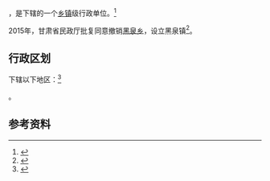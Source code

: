 {{中国乡级行政区|62/07/24/201/000}}

'''{{PAGENAMEBASE}}'''，是{{PRC admin/fullname|62/07/24/201/000|3}}下辖的一个[[乡镇|乡镇]]级行政单位。<ref>{{PRC admin/ref sgc|{{PRC admin/parent|62/07/24/201/000}}}}</ref>

2015年，甘肃省民政厅批复同意撤销[[黑泉乡|黑泉乡]]，设立黑泉镇<ref>{{Cite web |url=http://www.zhangye.gov.cn/Government/PublicInfoShow.aspx?Id=6516 |title=甘肃省民政厅关于张掖市高台县黑泉乡罗城乡撤乡改镇的批复（甘民复〔2015〕114号） |access-date=2017-09-16 |archive-url=https://web.archive.org/web/20170917033627/http://www.zhangye.gov.cn/Government/PublicInfoShow.aspx?Id=6516 |archive-date=2017-09-17 |dead-url=yes }}</ref>。

== 行政区划 ==

{{PAGENAMEBASE}}下辖以下地区：<ref>{{PRC admin/ref sgc|62/07/24/201/000}}</ref>

{{PRC admin/children|62/07/24/201/000}}。

== 参考资料 ==

{{reflist}}

{{行政区划小作品}}
{{PRC admin/navcat|62/07/24/201/000}}